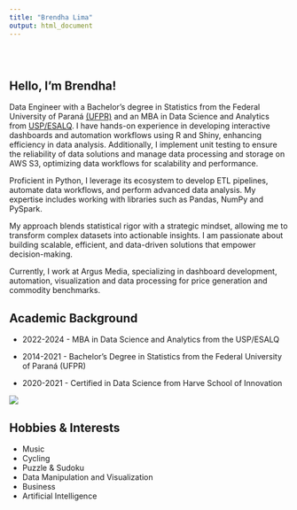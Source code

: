 ```yaml
---
title: "Brendha Lima"
output: html_document
---
```


```{=html}
<style type="text/css">
.title {
  display: none;
}

#getting-started img {
  margin-right: 10px;
}

</style>
```
<div class="row" style="padding-top: 30px;">

::: col-sm-6
# **Hello, I'm Brendha!**

Data Engineer with a Bachelor’s degree in Statistics from the Federal University of Paraná [(UFPR)](http://www.ufpr.br/portalufpr/) and an MBA in Data Science and Analytics from [USP/ESALQ](https://mbauspesalq.com/sobre). I have hands-on experience in developing interactive dashboards and automation workflows using R and Shiny, enhancing efficiency in data analysis. Additionally, I implement unit testing to ensure the reliability of data solutions and manage data processing and storage on AWS S3, optimizing data workflows for scalability and performance.

Proficient in Python, I leverage its ecosystem to develop ETL pipelines, automate data workflows, and perform advanced data analysis. My expertise includes working with libraries such as Pandas, NumPy and PySpark.

My approach blends statistical rigor with a strategic mindset, allowing me to transform complex datasets into actionable insights. I am passionate about building scalable, efficient, and data-driven solutions that empower decision-making.

Currently, I work at Argus Media, specializing in dashboard development, automation, visualization and data processing for price generation and commodity benchmarks.

## Academic Background

-   2022-2024 - MBA in Data Science and Analytics from the USP/ESALQ

-   2014-2021 - Bachelor's Degree in Statistics from the Federal University of Paraná (UFPR)

-   2020-2021 - Certified in Data Science from Harve School of Innovation


:::

<div class="col-sm-6">

![](images/brendha.jpeg)

## Hobbies & Interests

-   Music
-   Cycling
-   Puzzle & Sudoku
-   Data Manipulation and Visualization
-   Business
-   Artificial Intelligence
